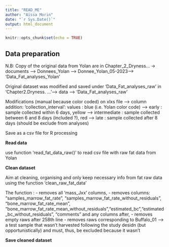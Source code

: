 ```yaml
---
title: "READ_ME"
author: "Aïssa Morin"
date: "`r Sys.Date()`"
output: html_document
---
```


```r
knitr::opts_chunk$set(echo = TRUE)
```

## Data preparation

N.B: Copy of the original data from Yolan are in Chapter_2_Dryness... -> documents --> Donnees_Yolan --> Donnee_Yolan_05-2023--> 'Data_Fat_analyses_Yolan'

Original dataset was modified and saved under 'Data_Fat_analyses_raw' in 'Chapter2.Dryness. ... '--> data --> 'Data_Fat_analyses_raw'

Modifications (manual because color coded) on xlxs file -->  column addition: 'collection_interval': values : blue (i.e. Yolan color code) --> early : sample collected within 6 days, yellow -->  intermediate : sample collected between 6 and 8 days (included ?), red --> late : sample collected after 8 days (should be exclude from analyses)

Save as a csv file for R processing 

__Read data__

use function 'read_fat_data_raw()' to read csv file with raw fat data from Yolan

__Clean dataset__

Aim at cleaning, organising and only keep necessary info from fat raw data using the function 'clean_raw_fat_data'

The function : 
- removes all 'mass_Jxx' columns, 
- removes columns: "samples_marrow_fat_rate", "samples_marrow_fat_rate_without_residuals", "bone_marrow_fat_rate_mean", "bone_marrow_fat_rate_mean_without_residuals","estimated_bc","estimated_bc_without_residuals",  "comments" and any columns after,
- removes empty raws after 258th line
- removes raws corresponding to Buffalo_01 --> a test sample that wasn't harvested following the study desidn (but opportunistically) and  must, thus, be excluded because it wasn't

__Save cleaned dataset__

